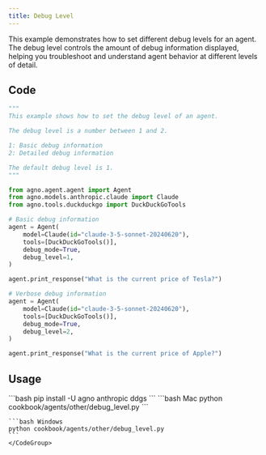 ```yaml
---
title: Debug Level
---
```


This example demonstrates how to set different debug levels for an agent. The debug level controls the amount of debug information displayed, helping you troubleshoot and understand agent behavior at different levels of detail.

## Code

```python cookbook/agents/other/debug_level.py
"""
This example shows how to set the debug level of an agent.

The debug level is a number between 1 and 2.

1: Basic debug information
2: Detailed debug information

The default debug level is 1.
"""

from agno.agent.agent import Agent
from agno.models.anthropic.claude import Claude
from agno.tools.duckduckgo import DuckDuckGoTools

# Basic debug information
agent = Agent(
    model=Claude(id="claude-3-5-sonnet-20240620"),
    tools=[DuckDuckGoTools()],
    debug_mode=True,
    debug_level=1,
)

agent.print_response("What is the current price of Tesla?")

# Verbose debug information
agent = Agent(
    model=Claude(id="claude-3-5-sonnet-20240620"),
    tools=[DuckDuckGoTools()],
    debug_mode=True,
    debug_level=2,
)

agent.print_response("What is the current price of Apple?")
```

## Usage

<Steps>
  <Snippet file="create-venv-step.mdx" />

  <Step title="Install libraries">
    ```bash
    pip install -U agno anthropic ddgs
    ```
  </Step>

  <Step title="Run Agent">
    <CodeGroup>
    ```bash Mac
    python cookbook/agents/other/debug_level.py
    ```
    
    ```bash Windows  
    python cookbook/agents/other/debug_level.py
    ```
    </CodeGroup>
  </Step>
</Steps>